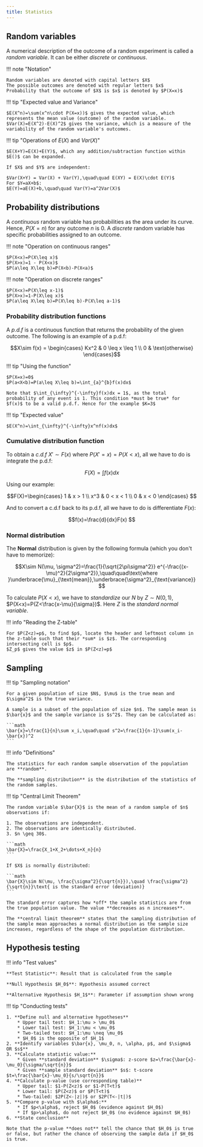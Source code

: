 ```yaml
---
title: Statistics
---
```


## Random variables

A numerical description of the outcome of a random experiment is called a *random variable*. It can be either *discrete* or *continuous*.

!!! note "Notation"

    Random variables are denoted with capital letters $X$  
    The possible outcomes are denoted with regular letters $x$  
    Probability that the outcome of $X$ is $x$ is denoted by $P(X=x)$

!!! tip "Expected value and Variance"

    $E(X^n)=\sum(x^n\cdot P(X=x))$ gives the expected value, which represents the mean value (outcome) of the random variable.  
    $Var(X)=E(X^2)-E(X)^2$ gives the variance, which is a measure of the variability of the random variable's outcomes.

!!! tip "Operations of $E(X)$ and $Var(X)$"

    $E(X+Y)=E(X)+E(Y)$, which any addition/subtraction function within $E()$ can be expanded.  

    If $X$ and $Y$ are independent:  

    $Var(X+Y) = Var(X) + Var(Y),\quad\quad E(XY) = E(X)\cdot E(Y)$  
    For $Y=aX+b$:  
    $E(Y)=aE(X)+b,\quad\quad Var(Y)=a^2Var(X)$

## Probability distributions

A *continuous* random variable has probabilities as the area under its curve. Hence, $P(X=n)$ for any outcome $n$ is $0$. A *discrete* random variable has specific probabilities assigned to an outcome.

!!! note "Operation on continuous ranges"

    $P(X<x)=P(X\leq x)$  
    $P(X>x)=1 - P(X<x)$  
    $P(a\leq X\leq b)=P(X<b)-P(X<a)$

!!! note "Operation on discrete ranges"

    $P(X<x)=P(X\leq x-1)$  
    $P(X>x)=1-P(X\leq x)$  
    $P(a\leq X\leq b)=P(X\leq b)-P(X\leq a-1)$

### Probability distribution functions

A *p.d.f* is a continuous function that returns the probability of the given outcome. The following is an example of a p.d.f:

```math
X\sim f(x) = \begin{cases} Kx^2 & 0 \leq x \leq 1 \\ 0 & \text{otherwise} \end{cases}
```

!!! tip "Using the function"

    $P(X=x)=0$  
    $P(a<X<b)=P(a\leq X\leq b)=\int_{a}^{b}f(x)dx$  
    
    Note that $\int_{\infty}^{-\infty}f(x)dx = 1$, as the total probability of any event is 1. This condition *must be true* for $f(x)$ to be a valid p.d.f. Hence for the example $K=3$

!!! tip "Expected value"

    $E(X^n)=\int_{\infty}^{-\infty}x^nf(x)dx$

### Cumulative distribution function

To obtain a *c.d.f* $X'\sim F(x)$ where $P(X'=x) = P(X < x)$, all we have to do is integrate the p.d.f:

```math
F(X)=\int f(x)dx 
```

Using our example:

```math
F(X)=\begin{cases} 1 & x > 1 \\ x^3 & 0 < x < 1 \\ 0 & x < 0 \end{cases} 
```

And to convert a c.d.f back to its p.d.f, all we have to do is differentiate $F(x)$:

```math
f(x)=\frac{d}{dx}F(x) 
```


### Normal distribution

The **Normal** distribution is given by the following formula (which you don't have to memorize):

```math
X\sim N(\mu, \sigma^2)=\frac{1}{\sqrt{2\pi\sigma^2}} e^{-\frac{(x-\mu)^2}{2\sigma^2}},\quad\quad\text{where }\underbrace{\mu}_{\text{mean}},\underbrace{\sigma^2}_{\text{variance}}
```

To calculate $P(X<x)$, we have to *standardize* our $N$ by $Z\sim N(0, 1)$, $P(X<x)=P(Z<\frac{x-\mu}{\sigma})$. Here $Z$ is the *standard normal variable*.

!!! info "Reading the Z-table"

    For $P(Z<z)=p$, to find $p$, locate the header and leftmost column in the z-table such that their *sum* is $z$. The corresponding intersecting cell is $p$.  
    $Z_p$ gives the value $z$ in $P(Z<z)=p$

## Sampling

!!! tip "Sampling notation"

    For a given population of size $N$, $\mu$ is the true mean and $\sigma^2$ is the true variance.

    A sample is a subset of the population of size $n$. The sample mean is $\bar{x}$ and the sample variance is $s^2$. They can be calculated as:

    ```math
    \bar{x}=\frac{1}{n}\sum x_i,\quad\quad s^2=\frac{1}{n-1}\sum(x_i-\bar{x})^2
    ```

!!! info "Definitions"

    The statistics for each random sample observation of the population are **random**.

    The **sampling distribution** is the distribution of the statistics of the random samples. 
    

!!! tip "Central Limit Theorem"    

    The random variable $\bar{X}$ is the mean of a random sample of $n$ observations if:
    
    1. The observations are independent.
    2. The observations are identically distributed.
    3. $n \geq 30$.

    ```math
    \bar{X}=\frac{X_1+X_2+\dots+X_n}{n}
    ```

    If $X$ is normally distributed:

    ```math
    \bar{X}\sim N(\mu, \frac{\sigma^2}{\sqrt{n}}),\quad \frac{\sigma^2}{\sqrt{n}}\text{ is the standard error (deviation)}
    ```

    The standard error captures how *off* the sample statistics are from the true population value. The value **decreases as n increases**.

    The **central limit theorem** states that the sampling distribution of the sample mean approaches a normal distribution as the sample size increases, regardless of the shape of the population distribution.

## Hypothesis testing

!!! info "Test values"
    
    **Test Statistic**: Result that is calculated from the sample

    **Null Hypothesis $H_0$**: Hypothesis assumed correct

    **Alternative Hypothesis $H_1$**: Parameter if assumption shown wrong

!!! tip "Conducting tests"

    1. **Define null and alternative hypotheses**
        * Upper tail test: $H_1:\mu > \mu_0$
        * Lower tail test: $H_1:\mu < \mu_0$
        * Two-tailed test: $H_1:\mu \neq \mu_0$
        * $H_0$ is the opposite of $H_1$
    2. **Identify variables $\bar{x}, \mu_0, n, \alpha, p$, and $\sigma$ OR $s$**
    3. **Calculate statistic value:**
        * Given **standard deviation** $\sigma$: z-score $z=\frac{\bar{x}-\mu_0}{\sigma/\sqrt{n}}$
        * Given **sample standard deviation** $s$: t-score $t=\frac{\bar{x}-\mu_0}{s/\sqrt{n}}$
    4. **Calculate p-value (use corresponding table)**
        * Upper tail: $1-P(Z<z)$ or $1-P(T<t)$
        * Lower tail: $P(Z<z)$ or $P(T<t)$
        * Two-tailed: $2P(Z<-|z|)$ or $2P(T<-|t|)$
    5. **Compare p-value with $\alpha$:**
        * If $p<\alpha$, reject $H_0$ (evidence against $H_0$)
        * If $p>\alpha$, do not reject $H_0$ (no evidence against $H_0$)
    6. **State conclusion**

    Note that the p-value **does not** tell the chance that $H_0$ is true or false, but rather the chance of observing the sample data if $H_0$ is true.
